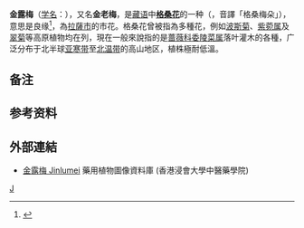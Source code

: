 {{Speciesbox
| taxon = Potentilla fruticosa
| image = (MHNT) Dasiphora fruticosa ssp. floribunda - blossom.jpg
| image_caption = ''Potentilla fruticosa'' subsp. ''floribunda''
| binomial_authority = ([[林奈|L.]]) [[Per_Axel_Rydberg|Rydb.]]
| synonyms = 
* ''Potentilla rigida''
* ''Pentaphylloides fruticosa''
* ''Dasiphora fruticosa''
* ''Dasiphora riparia''
* ''Potentilla fruticosa var. rigida''
}}

'''金露梅'''（[[学名|学名]]：''{{lang|la|Potentilla fruticosa}}''），又名'''金老梅'''，是[[藏语|藏语]]中'''[[格桑花|格桑花]]'''的一种（{{Bo|z=སྐལ་བཟང་མེ་ཏོག་|w=sKal bZang Me Tog|p=Gaisang Mêdog}}，音譯「格桑梅朵」）{{noteTag|1=藏语中{{藏|སྐལ་བཟང་}}（sKal bZang）和{{藏|བསྐལ་བཟང་}}（bsKal bZang）均可音译为格桑并同时见于人名，前者意为良缘，如[[格桑居冕|格桑居冕]]，后者意为[[贤劫|贤劫]]，如[[格桑嘉措|格桑嘉措]]。格桑花中的格桑是前者<ref>{{cite web |title=藏文名词术语规范公报 总第104期 |url=http://www.zyw.xizang.gov.cn/xzyw/message!detailMessage.do?id=4aa5b72b-f19e-480d-8771-5b27de138766 |website=西藏藏语言文字网 |accessdate=2020-11-01}}</ref>。}}，意思是良缘<ref>{{cite web |title=藏语词库 |url=http://www.zanghansy.com/xzy/zyck/41.html |website=藏汉双语网 |accessdate=2020-11-01}}</ref>，為[[拉薩市|拉薩市]]的市花。格桑花曾被指為多種花，例如[[波斯菊|波斯菊]]、[[紫菀属|紫菀属]]及[[翠菊|翠菊]]等高原植物均在列，現在一般來說指的是[[蔷薇科|蔷薇科]][[委陵菜属|委陵菜属]]落叶灌木的各種，广泛分布于北半球[[亚寒带|亚寒带]]至[[北温带|北温带]]的高山地区，植株極耐低溫。

==备注==
{{noteFoot}}

==参考资料==
{{reflist}}

==外部連結==		
* [http://libproject.hkbu.edu.hk/was40/detail?lang=ch&channelid=1288&searchword=herb_id=D00600 金露梅 Jinlumei] {{Wayback|url=http://libproject.hkbu.edu.hk/was40/detail?lang=ch&channelid=1288&searchword=herb_id=D00600 |date=20160304085911 }} 藥用植物圖像資料庫 (香港浸會大學中醫藥學院) {{zh-hant}}{{en}}

{{Taxonbar}}
[[Category:委陵菜属|J]]